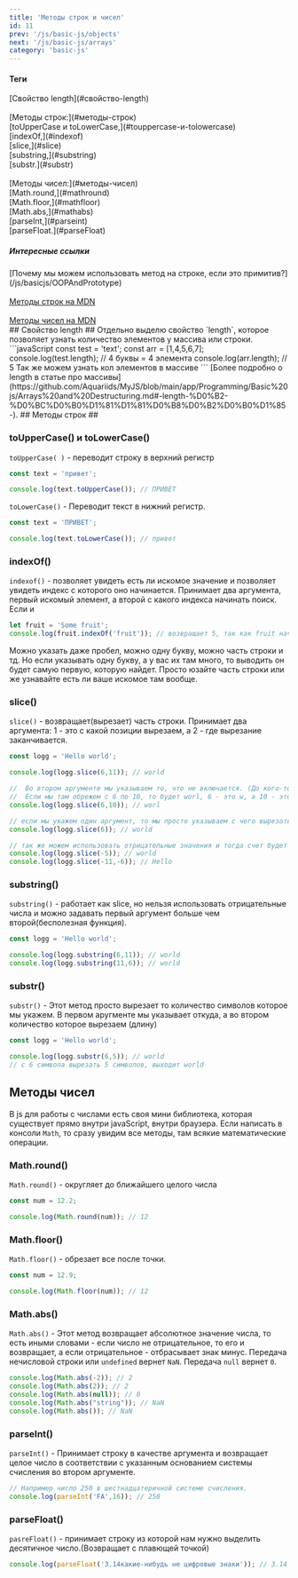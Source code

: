 ```yaml
---
title: 'Методы строк и чисел'
id: 11
prev: '/js/basic-js/objects'
next: '/js/basic-js/arrays'
category: 'basic-js'
---
```


<div className = 'mdHead'>


#### Теги
<div className = 'tag_js'>[Свойство length](#свойство-length)</div><br/> 
<div className = 'tag_js'>[Методы строк:](#методы-строк)</div> 
<div className = 'mini_tag_js'>[toUpperCase и toLowerCase,](#touppercase-и-tolowercase)</div>
<div className = 'mini_tag_js'>[indexOf,](#indexof)</div>
<div className = 'mini_tag_js'>[slice,](#slice)</div>
<div className = 'mini_tag_js'>[substring,](#substring)</div>
<div className = 'mini_tag_js'>[substr.](#substr)</div><br/>
<div className = 'tag_js'>[Методы чисел:](#методы-чисел)</div> 
<div className = 'mini_tag_js'>[Math.round,](#mathround)</div>
<div className = 'mini_tag_js'>[Math.floor,](#mathfloor)</div>
<div className = 'mini_tag_js'>[Math.abs,](#mathabs)</div>
<div className = 'mini_tag_js'>[parseInt,](#parseint)</div>
<div className = 'mini_tag_js'>[parseFloat.](#parseFloat)</div>

<h5> Интересные ссылки </h5>
<div className = 'mini_tag_js'>[Почему мы можем использовать метод на строке, если это примитив?](/js/basicjs/OOPAndPrototype)</div><br/> 
<div className = 'mini_tag_js'><a target={"_blank"}  href="https://developer.mozilla.org/ru/docs/Web/JavaScript/Reference/Global_Objects/String">Методы строк на MDN </a></div><br/> 
<div className = 'mini_tag_js'><a target={"_blank"}  href="https://developer.mozilla.org/ru/docs/Web/JavaScript/Reference/Global_Objects/Number">Методы чисел на MDN  </a></div>

</div>
## Свойство length ##
Отдельно выделю свойство `length`, которое позволяет узнать количество элементов у массива или строки.
```javaScript
const test = 'text';
const arr = [1,4,5,6,7];
console.log(test.length); // 4 буквы = 4 элемента
console.log(arr.length); // 5 Так же можем узнать кол элементов в массиве
```
[Более подробно о length в статье про массивы](https://github.com/Aquariids/MyJS/blob/main/app/Programming/Basic%20js/Arrays%20and%20Destructuring.md#-length-%D0%B2-%D0%BC%D0%B0%D1%81%D1%81%D0%B8%D0%B2%D0%B0%D1%85-).
## Методы строк ##

### toUpperCase() и toLowerCase() ###
`toUpperCase( )` - переводит строку в верхний регистр
```javaScript
const text = 'привет';

console.log(text.toUpperCase()); // ПРИВЕТ
```
`toLowerCase()` - Переводит текст в нижний регистр.
```javaScript
const text = 'ПРИВЕТ';

console.log(text.toLowerCase()); // привет
```
### indexOf() ###
`indexof()` - позволяет увидеть есть ли искомое значение и позволяет увидеть индекс с которого оно начинается. Принимает два аргумента, первый искомый элемент, а второй с какого индекса начинать поиск. Если и
```javaScript
let fruit = 'Some fruit';
console.log(fruit.indexOf('fruit')); // возвращает 5, так как fruit начинается с 5 индекса.
```
Можно указать даже пробел, можно одну букву, можно часть строки и тд. Но если указывать одну букву, а у вас их там много, то выводить он будет самую первую, которую найдет.
Просто юзайте часть строки или же узнавайте есть ли ваше искомое там вообще.

### slice() ###
`slice()` - возвращает(вырезает) часть строки. Принимает два аргумента: 1 - это с какой позиции вырезаем, а 2 - где вырезание заканчивается.
```javaScript
const logg = 'Hello world';

console.log(logg.slice(6,11)); // world

//  Во втором аргументе мы указываем то, что не включается. (До кого-то момента, но не включая!)
//  Если мы там обрежем с 6 по 10, то будет worl, 6 - это w, а 10 - это d, но он не включает в себя d.
console.log(logg.slice(6,10)); // worl

// если мы укажем один аргумент, то мы просто указываем с чего вырезать и до конца
console.log(logg.slice(6)); // world

// так же можем использовать отрицательные значения и тогда счет будет начинаться с конца строки
console.log(logg.slice(-5)); // world
console.log(logg.slice(-11,-6)); // Hello
```

### substring() ###
`substring()` - работает как slice, но нельзя использовать отрицательные числа и можно задавать первый аргумент больше чем второй(бесполезная функция).
```javaScript
const logg = 'Hello world';

console.log(logg.substring(6,11)); // world
console.log(logg.substring(11,6)); // world
```

### substr() ###
`substr()` - Этот метод просто вырезает то количество символов которое мы укажем. В первом аругменте мы указывает откуда, а во втором количество которое вырезаем (длину)
```javaScript
const logg = 'Hello world';

console.log(logg.substr(6,5)); // world
// с 6 символа вырезать 5 символов, выходит world
```
## Методы чисел ##
В js для работы с числами есть своя мини библиотека, которая существует прямо внутри javaScript, внутри браузера.
Если написать в консоли `Math`, то сразу увидим все методы, там всякие математические операции.<br/>
### Math.round() ###
`Math.round()` - округляет до ближайшего целого числа
```javaScript
const num = 12.2;

console.log(Math.round(num)); // 12
```

### Math.floor() ###
`Math.floor()` - обрезает все после точки.
```javaScript
const num = 12.9;

console.log(Math.floor(num)); // 12
```
### Math.abs() ###
`Math.abs()` - Этот метод возвращает абсолютное значение числа, то есть иными словами - если число не отрицательное,
то его и возвращает, а если отрицательное - отбрасывает знак минус.
Передача нечисловой строки или `undefined` вернет `NaN`. Передача `null` вернет `0`.
 ```javaScript
console.log(Math.abs(-2)); // 2
console.log(Math.abs(2)); // 2
console.log(Math.abs(null)); // 0
console.log(Math.abs("string")); // NaN
console.log(Math.abs()); // NaN
```
### parseInt() ###
`parseInt()` - Принимает строку в качестве аргумента и возвращает целое число в соответствии с указанным основанием системы счисления во втором аргументе.
```javaScript
// Например число 250 в шестнадцатеричной системе счисления.
console.log(parseInt('FA',16)); // 250
```
### parseFloat() ###
`pasreFloat()` - принимает строку из которой нам нужно выделить десятичное число.(Возвращает с плавющей точкой)
```javaScript
console.log(parseFloat('3.14какие-нибудь не цифровые знаки')); // 3.14
```
